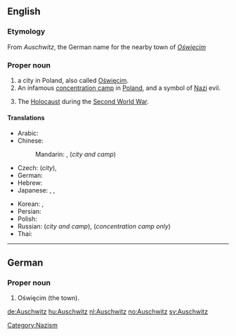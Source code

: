==English==
{{wikipedia}}

===Etymology===
From {{etyl|de}} ''Auschwitz'', the German name for the nearby town of ''[[Oświęcim]]''

===Proper noun===
{{en-proper noun}}

# a city in Poland, also called [[Oświęcim]].
# An infamous [[concentration camp]] in [[Poland]], and a symbol of [[Nazi]] evil.
# {{rfv-sense}} {{by extension}} The [[Holocaust]] during the [[Second World War]].

====Translations====
{{trans-top|city}}
* Arabic: {{t|ar|أوشفيتز|m|tr='aushfitz|sc=Arab}}
* Chinese:
*: Mandarin: {{t|zh|奧斯威辛|sc=Hani}}, {{t|zh|奥斯威辛|tr=Àosīwēixīn|sc=Hani}}  (''city and camp'')
* Czech: {{t|cs|Osvětim|m}} (''city''),  {{t|cs|Auschwitz|m}}
* German: {{t|de|Auschwitz|n}}
* Hebrew: {{t|he|אושוויץ|sc=Hebr}}
* Japanese: {{t|ja|アウシュヴィッツ|tr=Aushuvittsu|sc=Jpan}},  {{t|ja|アウシュビッツ|tr=Aushubittsu|sc=Jpan}}, {{t|ja|オシフィエンチム|tr=Oshifienchimu|sc=Jpan}} {{qualifier|city}}
{{trans-mid}}
* Korean: {{t|ko|아우슈비츠|tr=Ausyubicheu|sc=Kore}}, {{t|ko|오시비엥침|tr=Osibiengchim|sc=Kore}} {{qualifier|city}}
* Persian: {{t|fa|آشویتس|sc=fa-Arab}}
* Polish: {{t|pl|Oświęcim|m}}
* Russian: {{t|ru|Освенцим|m|tr=Osvéncim|sc=Cyrl}} (''city and camp''),  {{t|ru|Аушвиц|m|tr=Áušvic|sc=Cyrl}} (''concentration camp only'')
* Thai: {{t|th|เอาสชวิทซ์|tr=ao-swí|sc=Thai}}
{{trans-bottom}}

[[Category:Nazism]]

----

==German==

===Proper noun===
{{infl|de|proper noun}}

# Oświęcim (the town).

[[de:Auschwitz]]
[[hu:Auschwitz]]
[[nl:Auschwitz]]
[[no:Auschwitz]]
[[sv:Auschwitz]]